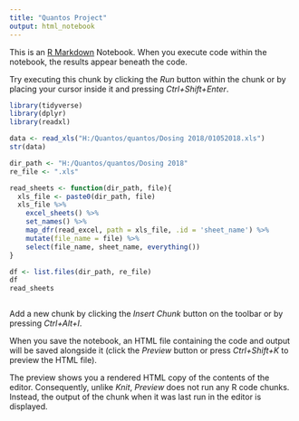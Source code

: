 ```yaml
---
title: "Quantos Project"
output: html_notebook
---
```


This is an [R Markdown](http://rmarkdown.rstudio.com) Notebook. When you execute code within the notebook, the results appear beneath the code. 

Try executing this chunk by clicking the *Run* button within the chunk or by placing your cursor inside it and pressing *Ctrl+Shift+Enter*. 

```r
library(tidyverse)
library(dplyr)
library(readxl)
```
```r
data <- read_xls("H:/Quantos/quantos/Dosing 2018/01052018.xls")
str(data)

```

```r
dir_path <- "H:/Quantos/quantos/Dosing 2018"
re_file <- ".xls"

read_sheets <- function(dir_path, file){
  xls_file <- paste0(dir_path, file)
  xls_file %>%
    excel_sheets() %>%
    set_names() %>%
    map_dfr(read_excel, path = xls_file, .id = 'sheet_name') %>% 
    mutate(file_name = file) %>% 
    select(file_name, sheet_name, everything())
}

df <- list.files(dir_path, re_file)
df
read_sheets

```

```r


```


Add a new chunk by clicking the *Insert Chunk* button on the toolbar or by pressing *Ctrl+Alt+I*.

When you save the notebook, an HTML file containing the code and output will be saved alongside it (click the *Preview* button or press *Ctrl+Shift+K* to preview the HTML file).

The preview shows you a rendered HTML copy of the contents of the editor. Consequently, unlike *Knit*, *Preview* does not run any R code chunks. Instead, the output of the chunk when it was last run in the editor is displayed.
